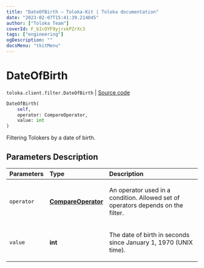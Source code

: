 ```yaml
---
title: "DateOfBirth — Toloka-Kit | Toloka documentation"
date: "2023-02-07T15:41:39.214045"
author: ["Toloka Team"]
coverId: F_bIcOYF9yjrxkPZrXc3
tags: ["engineering"]
ogDescription: ""
docsMenu: "tkitMenu"
---
```


# DateOfBirth
`toloka.client.filter.DateOfBirth` | [Source code](https://github.com/Toloka/toloka-kit/blob/v1.1.3/src/client/filter.py#L344)

```python
DateOfBirth(
    self,
    operator: CompareOperator,
    value: int
)
```

Filtering Tolokers by a date of birth.

## Parameters Description

| Parameters | Type | Description |
| :----------| :----| :-----------|
`operator`|**[CompareOperator](/docs-new/toloka-kit/reference/toloka.client.primitives.operators.CompareOperator)**|<p>An operator used in a condition. Allowed set of operators depends on the filter.</p>
`value`|**int**|<p>The date of birth in seconds since January 1, 1970 (UNIX time).</p>
